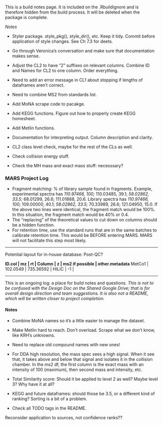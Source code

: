 
This is a build notes page. It is included on the .Rbuildignore and is therefore hidden from the build process. It will be deleted when the package is complete.

*Notes*

- Styler package. style_pkg(), style_dir(), etc. Keep it tidy. Commit before application of style changes. See Ch 7.3 for deets.

- Go through Veronica's conversation and make sure that documentation makes sense.
- Adjust the CL2 to have "2" suffixes on relevant columns. Combine ID and Names for CL2 to one column. Order everything.
- Need to add an error message in CL1 about stopping if lengths of dataframes aren't correct.
- Need to combine MS2 from standards list.
- Add MoNA scrape code to pacakge.
- Add KEGG functions. Figure out how to properly create KEGG homesheet.
- Add Metlin functions.
- Documentation for interpreting output. Column description and clarity.
- CL2 class level check, maybe for the rest of the CLs as well.
- Check collision energy stuff.
- Check the MH mass and exact mass stuff: necesssary?



### MARS Project Log

- Fragment matching: % of library sample found in fragments. 
    Example, experimental spectra has *110.97466, 100;* 110.03485, 39.1; *58.02862, 33.5;* 68.01299, 26.6; 111.01888, 20.6.
    Library spectra has               *110.97466, 100;* 109.00000, 40.1; *58.02862, 33.5;* 70.33989, 26.6; 121.04950, 15.0.
    If the above two lines were identical, the fragment match would be 100%. In this situation, the fragment match would be 40% or 0.4.
- The "replacing" of the theoretical values to cut down on columns should be a hidden function.
- For retention time, use the standard runs that are in the same batches to calibrate retention time. This would be BEFORE entering 
MARS. MARS will not facilitate this step most likely. 

----    

Potential layout for in-house database:
Post-QC?

**ID.col | mz       | rt        | Column | z  | ms2 if possible | other.metadata**
MetCo1   | 102.0549 | 735.36592 | HILIC  | -1 | 


---

This is an ongoing log: a place for build notes and questions.
*This is not to be confused with the Design Doc on the Shared Google Drive; that is for overall design direction and team suggestions. It is also not a README, which will be written closer to project completion.*

#### Notes

- Combine MoNA names so it's a little easier to manage the dataset.
- Make Metlin hard to reach. Don't overload. Scrape what we don't know, like KRH's unknowns.
- Need to replace old compound names with new ones!
- For DDA high resolution, the mass spec sees a high signal. When it see that, it takes above and below that signal and isolates it in the collision chamber. In the ms2 df, the first column is the exact mass with an intensity of 100 (maximum), then second mass and intensity, etc. 
- Total Similarity score: Should it be applied to level 2 as well? Maybe level 3? Why have it at all?
- KEGG and future dataframes: should those be 3.5, or a different kind of ranking? Sorting is a bit of a problem.



- Check all TODO tags in the README.


Reconsider application to sources, not confidence ranks??

